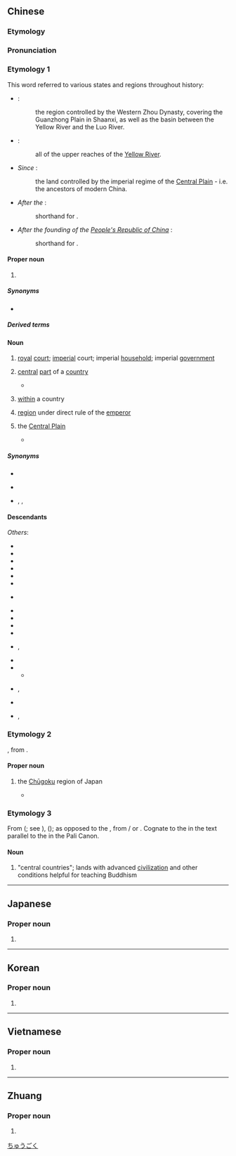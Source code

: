 ==Chinese==
{{zh-forms|s=中国|lit=middle country; central country}}
{{zh-wp|zh|yue|lzh|gan|hak:Chûng-koet|cdo:Dṳ̆ng-guók|nan:Tiong-kok|wuu}}

===Etymology===
{{rfe|zh}}

===Pronunciation===
{{zh-pron
|m=Zhōngguó
|ma=Zh-zhongguo.ogg
|m-s=Zong1gue2
|dg=Җун1гуй2/Җун1гуә2
|c=zung1 gwok3
|c-t=zuung1 gok2
|h=pfs=Chûng-koet;gd=zung1 guêd5
|g=zung1 guet6
|j=zung1 gueh4
|mb=Dô̤ng-gŏ
|md=Dṳ̆ng-guók
|mda=Cdo Dṳ̆ng-guók.ogg
|mn=Tiong-kok
|mn-t=dong1 gog4
|mn-ta=Zh-nan-czhu, Dong1-gog4.ogg
|w=1tson koq
|x=zhong1 gue6
|mc=1
|oc=1
|cat=pn,n
}}

===Etymology 1===
This word referred to various states and regions throughout history:
* ''{{w|Western Zhou Dynasty}}'' {{defdate|1046–771 {{BCE}}}}:
*: the region controlled by the Western Zhou Dynasty, covering the Guanzhong Plain in Shaanxi, as well as the basin between the Yellow River and the Luo River.
* ''{{w|Eastern Zhou Dynasty}}'' {{defdate|770–221 {{BCE}}}}:
*: all of the upper reaches of the [[Yellow River]].
* ''Since {{w|Qin Dynasty}}'' {{defdate|221 {{BCE}}–1911 {{CE}}}}:
*: the land controlled by the imperial regime of the [[w:Zhongyuan|Central Plain]] - i.e. the ancestors of modern China.
* ''After the {{w|Xinhai Revolution}}'' {{defdate|1911 {{CE}}}}:
*: shorthand for {{zh-l|中華民國}}.
* ''After the founding of the [[People's Republic of China]]'' {{defdate|1949 {{CE}}}}:
*: shorthand for {{zh-l|中華人民共和國}}.

====Proper noun====
{{head|zh|proper noun}}

# {{place|zh|t=China|country|continent/Asia|capital=Beijing}}
#: {{zh-x|中國 的 首都{dū} 是 ^北京 。|The capital of '''China''' is Beijing.}}
#: {{zh-x|他 現在 在 ^中國 旅行。|He's travelling around '''China''' right now.}}
#: {{zh-x|你 喜歡 ^中國 文學 嗎？|Do you like '''Chinese''' literature?|M-TW}}
#: {{zh-x|^中國 和平.崛起|'''China''''s peaceful rise}}
#: {{zh-x|^中國 社會科學院|the '''Chinese''' Academy of Social Sciences}}
#: {{zh-x|^中國 典籍 英譯|English translations of '''Chinese''' classics}}

=====Synonyms=====
* {{sense|China}}
{{zh-syn-saurus|中國}}

=====Derived terms=====
{{zh-der|fold=1|中國本土|中國城|中國大陸|中國風|中國工農紅軍|中國海|中國話|中國化|中國畫|中國結|中國內地|中國人民解放軍|中國人|中國式|中國通|中國圖|中國學|中國語|中國中心主義|中國字|中國科大|舊中國|新中國|中國之春|中國超新星|中國菜|中國科學院|中國文字|赤色中國|自由中國|中媒|中國特色|傷害中國人民的感情|中國共產黨|中國威脅論|中國崩潰論|中國人民的老朋友|中國性}}

====Noun====
{{zh-noun}}

# {{lb|zh|Classical}} [[royal]] [[court]]; [[imperial]] court; imperial [[household]]; imperial [[government]]
# {{lb|zh|Classical}} [[central]] [[part]] of a [[country]] {{gl|historically, commonly known as the [[capital city]] or the [[main]] [[region]], where an [[emperor]] or other [[ruler]] [[reside]]s}}
#* {{zh-x|我 欲 中國 而 授 ^孟子 室。|I wish to give Mencius a house, somewhere in the middle of the kingdom.|ref=Mencius-L}}
# {{lb|zh|Classical}} [[within]] a country
# {{lb|zh|Classical}} [[region]] under direct rule of the [[emperor]]
# {{lb|zh|Classical}} the [[Central Plain]] {{gl|area on the lower reaches of the Yellow River which formed the cradle of Chinese civilization}}
#* {{zh-x|莅 中國 而 撫 四夷|to rule over the Central Plain and pacify the neighbouring foreign peoples|ref=Mencius}}

=====Synonyms=====
* {{s|royal court}}
{{zh-syn-saurus|朝廷}}
* {{s|central part of a country}} {{q|archaic}} {{zh-l|國中}}
* {{s|the Central Plain}} {{zh-l|中土}}, {{zh-l|中原}}, {{zh-l|中州}}

====Descendants====
{{CJKV||j=中%国|^ちゅう%ごく|^중국|Trung Quốc}}
''Others'':
* {{desc|bor=1|pcc|Zungyguef}}
* {{desc|cal=1|en|Middle Kingdom}}
* {{desc|cal=1|fi|Keskustan valtakunta}}
* {{desc|cal=1|fr|Empire du Milieu}}
* {{desc|cal=1|de|Reich der Mitte}}
* {{desc|bor=1|lic|Dongxgok}}
* {{desc|bor=1|id|Tiongkok}} {{q|via Hokkien}}
* {{desc|bor=1|kk|Жұңго}}
* {{desc|bor=1|khb|ᦷᦋᧂᧈᦷᦅᧉ}}
* {{desc|cal=1|mnc|ᡩᡠᠯᡳᠮᠪᠠᡳ ᡤᡠᡵᡠᠨ}}
* {{desc|cal=1|mn|ᠳᠤᠮᠳᠠᠳᠤ ᠤᠯᠤᠰ}}
* {{desc|cal=1|pt|Reino Médio}}, {{l|pt|Reino do Meio}} {{q|calques}}
* {{desc|bor=1|ii|ꍏꇩ}}
* {{desc|bor=1|bo|ཀྲུང་གོ}}
** {{desc|dz|ཀྲུང་ཀོ}}
* {{desc|bor=1|ug|جۇڭگو}}, {{l|ug|Җуңго}} {{i|Cyrillic}}
* {{desc|wuh|zhungo}}
* {{desc|bor=1|za|Cunghgoz}}, {{l|za|Cungguek}}

===Etymology 2===
{{obor|zh|ja|-}} {{ja-r|中%国|^ちゅう%ごく}}, from {{der|zh|zh|-}} {{ltc-l|中國|the central part of a country|id=1}}.

====Proper noun====
{{head|zh|proper noun}}

# {{zh-div|地方|地區}} the [[Chūgoku]] region of Japan
#* {{zh-x|這裡 的 '''^中國''' 是 指 ^日本 的 '''^中國.^地方'''，即 指 ^本州 西部 的 ^岡山、^廣島、^山口、^島根、^鳥取 5 縣。|Here, {{l|zh||中國}} refers to the Chūgoku region of Japan, or the five prefectures of Okayama, Hiroshima, Yamaguchi, Shimane, and Tottori that lay in the western region of Honshū.|ref='''2004''', {{l|zh||于沛}}, {{l|zh||中国社会科学院世界历史研究所学术论文集（1964-2004）：古代中世纪卷}}[https://books.google.com/books?id=A3NsAAAAIAAJ&q=%E4%B8%AD%E5%9C%8B%E5%9C%B0%E6%96%B9+%E4%B9%9D%E5%B7%9E+%E6%97%A5%E6%9C%AC&ved=0ahUKEwisqLmq0eHTAhVT62MKHWsqDAo4WhDoAQhWMAg]}}

===Etymology 3===
From {{semantic loan|zh|sa|[[मध्यदेश|मध्यदेशे]]|g=m-s|pos=locative|lit=in the Middle Country}} (''{{w|Aṣṭasāhasrikā Prajñāpāramitā}}''; see {{zh-ref|Karashima, 2010}}), {{m|sa|[[मध्य|मध्येषु]] [[जनपद|जनपदेषु]]|g=m-p|t=in [the] central countries}} (''{{w|Abhidharmakośakārikā}}''); as opposed to the {{zh-m|邊地|borderlands; frontiers}}, from {{noncog|sa|प्रत्यन्तिम}} / {{m|sa|प्रत्यन्त}} or {{noncog|pi|paccantima}}. Cognate to the {{cog|pi|[[majjhima|majjhimesu]] [[janapada|janapadesu]]|pos=locative|lit=in the middlemost countries}} in the text parallel to the ''{{w|Ekottara Āgama}}'' in the Pali Canon.

====Noun====
{{head|zh|noun}}

# {{lb|zh|Buddhism}} "central countries"; lands with advanced [[civilization]] and other conditions helpful for teaching Buddhism

{{zh-cat|China}}

----

==Japanese==
{{ja-kanjitab|ちゅう|こく|k2=ごく|r=y|yomi=on}}

===Proper noun===
{{ja-pos|ちゅうごく|shin=中国|proper}}

# {{ja-kyujitai spelling of|中国||[[China]]}}

[[Category:ja:Countries|ちゅうごく]]

----

==Korean==
{{ko-hanjatab}}

===Proper noun===
{{ko-propn|hangeul=중국}}

# {{hanja form of|중국|China}}

----

==Vietnamese==
{{vi-hantutab}}

===Proper noun===
{{vi-proper noun|sc=Hani}}

# {{han tu form of|Trung Quốc|[[China]]}}

{{cln|vi|proper nouns}}

----

==Zhuang==

===Proper noun===
{{za-head|proper noun}}

# {{za-sawndip form of|Cunghgoz}}